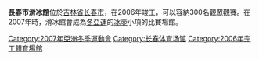'''長春市滑冰館'''位於[[吉林省|吉林省]][[长春市|长春市]]，在2006年竣工，可以容納300名觀眾觀賽。在2007年時，滑冰館會成為[[2007年冬季亞洲運動會|冬亞運]]的[[2007年亞洲冬季運動會冰壺比賽|冰壺]]小項的比賽場館。

[[Category:2007年亞洲冬季運動會|Category:2007年亞洲冬季運動會]]
[[Category:长春体育场馆|Category:长春体育场馆]]
[[Category:2006年完工體育場館|Category:2006年完工體育場館]]